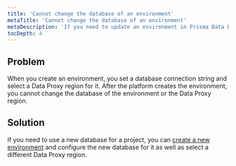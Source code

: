 ```yaml
---
title: 'Cannot change the database of an environment'
metaTitle: 'Cannot change the database of an environment'
metaDescription: 'If you need to update an environment in Prisma Data Platform to use another database, you cannot do so. As a workaround, you can create a new environment and configure a new database for it.'
tocDepth: 4
---
```


## Problem

When you create an environment, you set a database connection string and select a Data Proxy region for it. After the platform creates the environment, you cannot change the database of the environment or the Data Proxy region.

## Solution

If you need to use a new database for a project, you can [create a new environment](/data-platform/classic-projects/platform/environments/create) and configure the new database for it as well as select a different Data Proxy region.
